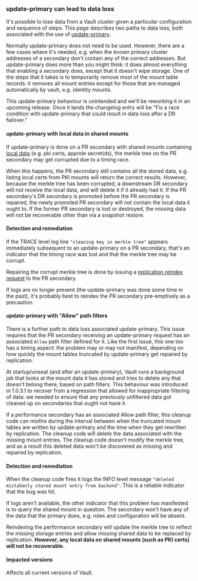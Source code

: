 ### update-primary can lead to data loss

It's possible to lose data from a Vault cluster given a particular configuration
and sequence of steps.  This page describes two paths to data loss, both
associated with the use of
[update-primary](/vault/api-docs/system/replication/replication-performance#update-performance-secondary-s-primary).

Normally update-primary does not need to be used.  However, there are a few cases
where it's needed, e.g. when the known primary cluster addresses of a secondary
don't contain any of the correct addresses.  But update-primary does more than
you might think: it does almost everything that enabling a secondary does,
except that it doesn't wipe storage.  One of the steps that it takes is to
temporarily remove most of the mount table records: it removes all mount entries
except for those that are managed automatically by vault, e.g. identity mounts.

This update-primary behaviour is unintended and we'll be reworking it in an upcoming release.
Once it lands the changelog entry will be "Fix a race condition with update-primary that could
result in data loss after a DR failover."

#### update-primary with local data in shared mounts

If update-primary is done on a PR secondary with shared mounts containing
[local data](/vault/docs/enterprise/replication#replicated-data) (e.g. pki certs,
approle secretids), the merkle tree on the PR secondary may get corrupted due to
a timing race.

When this happens, the PR secondary still contains all the stored data, e.g. listing
local certs from PKI mounts will return the correct results.  However, because the
merkle tree has been corrupted, a downstream DR secondary will not receive the local
data, and will delete it if it already had it.  If the PR secondary's DR secondary is promoted before
the PR secondary is repaired, the newly promoted PR secondary will not contain the local
data it ought to.  If the former PR secondary is lost or destroyed, the missing data
will not be recoverable other than via a snapshot restore.

#### Detection and remediation

If the TRACE level log line `"cleaning key in merkle tree"` appears immediately subsequent
to an update-primary on a PR secondary, that's an indicator that the timing race was lost
and that the merkle tree may be corrupt.

Repairing the corrupt merkle tree is done by issuing a
[replication reindex request](/vault/api-docs/system/replication#reindex-replication)
to the PR secondary.

If logs are no longer present (the update-primary was done some time in the past), it's
probably best to reindex the PR secondary pre-emptively as a precaution.

#### update-primary with "Allow" path filters

There is a further path to data loss associated update-primary.
This issue requires that the PR secondary receiving an update-primary request has an
associated `Allow` path filter defined for it. Like the first issue, this one too has
a timing aspect: the problem may or may not manifest, depending on how
quickly the mount tables truncated by update-primary get repaired by replication.

At startup/unseal (and after an update-primary), Vault runs a background job that looks
at the mount data it has stored and tries to delete any that doesn't belong there, based
on path filters.  This behaviour was introduced in 1.0.3.1 to recover from a regression
that allowed for inappropriate filtering of data: we needed to ensure that any previously
unfiltered data got cleaned up on secondaries that ought not have it.

If a performance secondary has an associated Allow path filter, this cleanup code can
misfire during the interval between when the truncated mount tables are written by
update-primary and the time when they get rewritten by replication.  The cleanup code
will delete the data associated with the missing mount entries.  The cleanup code
doesn't modify the merkle tree, and as a result this deleted data won't be discovered
as missing and repaired by replication.

#### Detection and remediation

When the cleanup code fires it logs the INFO level message `"deleted mistakenly stored
mount entry from backend"`.  This is a reliable indicator that the bug was hit.

If logs aren't available, the other indicator that this problem has manifested is to
query the shared mount in question. The secondary won't have any of the data that
the primary does, e.g. roles and configuration will be absent.

Reindexing the performance secondary will update the merkle tree to reflect the missing
storage entries and allow missing shared data to be replaced by replication.  **However,
any local data on shared mounts (such as PKI certs) will not be recoverable.**

#### Impacted versions

Affects all current versions of Vault.
